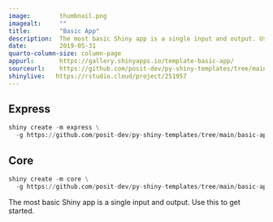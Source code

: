 ```yaml
---
image:        thumbnail.png
imagealt:     ""
title:        "Basic App"
description:  The most basic Shiny app is a single input and output. Use this to get started.
date:         2019-05-31
quarto-column-size: column-page
appurl:       https://gallery.shinyapps.io/template-basic-app/
sourceurl:    https://github.com/posit-dev/py-shiny-templates/tree/main/basic-app
shinylive:   https://rstudio.cloud/project/251957
---
```


::: {.panel-tabset .shiny-mode-tabset group="shiny-app-mode"}

## Express 
``` python
shiny create -m express \
  -g https://github.com/posit-dev/py-shiny-templates/tree/main/basic-app
```
## Core
``` python
shiny create -m core \
  -g https://github.com/posit-dev/py-shiny-templates/tree/main/basic-app
```
:::


The most basic Shiny app is a single input and output. Use this to get started.


